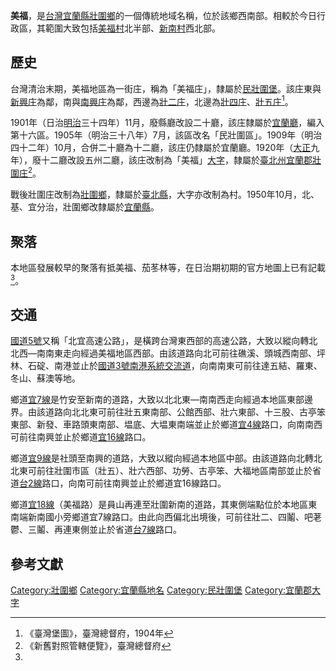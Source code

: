{{noteTA
|1 = zh-cn:庄; zh-hk:庄; zh-tw:庄;
}}

'''美福'''，是[[台灣|台灣]][[宜蘭縣|宜蘭縣]][[壯圍鄉|壯圍鄉]]的一個傳統地域名稱，位於該鄉西南部。相較於今日行政區，其範圍大致包括[[美福村|美福村]]北半部、[[新南村|新南村]]西北部。

==歷史==
台灣清治末期，美福地區為一街庄，稱為「美福庄」，隸屬於[[民壯圍堡|民壯圍堡]]。該庄東與[[新興_(宜蘭縣壯圍鄉)|新興庄]]為鄰，南與[[南興_(宜蘭縣)|南興庄]]為鄰，西邊為[[壯二庄|壯二庄]]，北邊為[[壯四庄|壯四庄]]、[[壯五庄|壯五庄]]<ref name="臺灣堡圖">《臺灣堡圖》，臺灣總督府，1904年</ref>。

1901年（日治[[明治|明治]]三十四年）11月，廢縣廳改設二十廳，該庄隸屬於[[宜蘭廳|宜蘭廳]]，編入第十六區。1905年（明治三十八年）7月，該區改名「民壯圍區」。1909年（明治四十二年）10月，合併二十廳為十二廳，該庄仍隸屬於宜蘭廳。1920年（[[大正|大正]]九年），廢十二廳改設五州二廳，該庄改制為「美福」[[大字|大字]]，隸屬於[[臺北州|臺北州]][[宜蘭郡|宜蘭郡]][[壯圍庄|壯圍庄]]<ref>《新舊對照管轄便覽》，臺灣總督府</ref>。

戰後壯圍庄改制為[[壯圍鄉|壯圍鄉]]，隸屬於[[臺北縣|臺北縣]]，大字亦改制為村。1950年10月，北、基、宜分治，壯圍鄉改隸屬於[[宜蘭縣|宜蘭縣]]。

==聚落==
本地區發展較早的聚落有抵美福、茄苳林等，在日治期初期的官方地圖上已有記載<ref name="臺灣堡圖"/>。

==交通==
[[蔣渭水高速公路|國道5號]]又稱「北宜高速公路」，是橫跨台灣東西部的高速公路，大致以縱向轉北北西—南南東走向經過美福地區西部。由該道路向北可前往礁溪、頭城西南部、坪林、石碇、南港並止於[[福爾摩沙高速公路|國道3號]][[南港系統交流道|南港系統交流道]]，向南南東可前往達五結、羅東、冬山、蘇澳等地。

鄉道[[宜7線|宜7線]]是竹安至新南的道路，大致以北北東—南南西走向經過本地區東部邊界。由該道路向北北東可前往壯五東南部、公館西部、壯六東部、十三股、古亭笨東部、新發、車路頭東南部、塭底、大塭東南端並止於鄉道[[宜4線|宜4線]]路口，向南南西可前往南興並止於鄉道[[宜16線|宜16線]]路口。

鄉道[[宜9線|宜9線]]是社頭至南興的道路，大致以縱向經過本地區中部。由該道路向北轉北北東可前往壯圍市區（壯五）、壯六西部、功勞、古亭笨、大福地區南部並止於省道[[台2線|台2線]]路口，向南可前往南興並止於鄉道宜16線路口。

鄉道[[宜18線|宜18線]]（美福路）是員山再連至壯圍新南的道路，其東側端點位於本地區東南端新南國小旁鄉道宜7線路口。由此向西偏北出境後，可前往壯二、四鬮、吧荖鬱、三鬮、再連東側並止於省道[[台7線|台7線]]路口。

== 參考文獻 ==
{{reflist}}

{{宜蘭郡}}

[[Category:壯圍鄉|Category:壯圍鄉]]
[[Category:宜蘭縣地名|Category:宜蘭縣地名]]
[[Category:民壯圍堡|Category:民壯圍堡]]
[[Category:宜蘭郡大字|Category:宜蘭郡大字]]